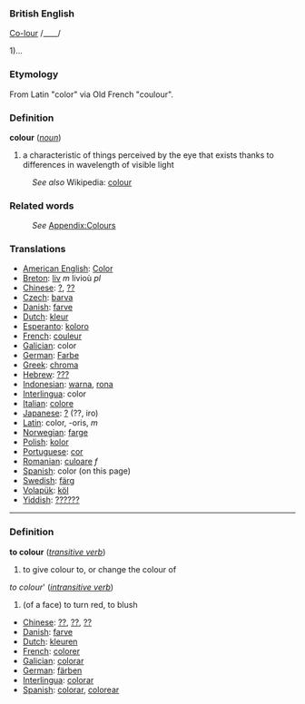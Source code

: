 ===British English===

[[Co-lour]] /____/

1)...

===Etymology===
From Latin "color" via Old French "coulour".

=== Definition ===
;'''colour'''   (''[[noun]]'')
#a characteristic of things perceived by the eye that exists thanks to differences in wavelength of visible light

:''See also'' Wikipedia: [[w:colour|colour]]

=== Related words ===
:''See'' [[Wiktionary_Appendix:Colours|Appendix:Colours]]

=== Translations ===
*[[American English]]: [[Color]]
*[[Breton]]: [[liv]] ''m'' livioù ''pl''
*[[Chinese]]: [[?]], [[??]]
*[[Czech]]: [[barva]]
*[[Danish]]: [[farve]]
*[[Dutch]]: [[kleur]]
*[[Esperanto]]: [[koloro]]
*[[French]]: [[couleur]]
*[[Galician]]: color 
*[[German]]: [[Farbe]]
*[[Greek]]: [[chroma]]
*[[Hebrew]]: [[???]]
*[[Indonesian]]: [[warna]], [[rona]]
*[[Interlingua]]: color
*[[Italian]]: [[colore]]
*[[Japanese]]: [[?]] (??, iro)
*[[Latin]]: color, -oris, ''m''
*[[Norwegian]]: [[farge]]
*[[Polish]]: [[kolor]]
*[[Portuguese]]: [[cor]]
*[[Romanian]]: [[culoare]] ''f''
*[[Spanish]]: color (on this page)
*[[Swedish]]: [[färg]]
*[[Volapük]]: [[köl]]
*[[Yiddish]]: [[??????]]

----

===Definition===
;'''to colour'''   (''[[transitive verb]]'')
#to give colour to, or change the colour of
;''to colour'''   (''[[intransitive verb]]'')
#(of a face) to turn red, to blush

*[[Chinese]]: [[??]], [[??]], [[??]]
*[[Danish]]: [[farve]]
*[[Dutch]]: [[kleuren]]
*[[French]]: [[colorer]]
*[[Galician]]: [[colorar]]
*[[German]]: [[färben]]
*[[Interlingua]]: [[colorar]]
*[[Spanish]]: [[colorar]], [[colorear]]